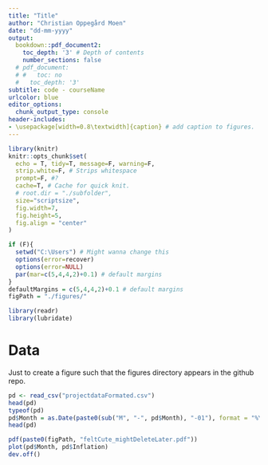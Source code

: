```yaml
---
title: "Title"
author: "Christian Oppegård Moen"
date: "dd-mm-yyyy"
output: 
  bookdown::pdf_document2:
    toc_depth: '3' # Depth of contents
    number_sections: false
  # pdf_document:
  # #   toc: no
  #   toc_depth: '3'
subtitle: code - courseName
urlcolor: blue
editor_options: 
  chunk_output_type: console
header-includes:
- \usepackage[width=0.8\textwidth]{caption} # add caption to figures.
---
```


```r
library(knitr)
knitr::opts_chunk$set(
  echo = T, tidy=T, message=F, warning=F,
  strip.white=F, # Strips whitespace
  prompt=F, #?
  cache=T, # Cache for quick knit.
  # root.dir = "./subfolder",
  size="scriptsize",
  fig.width=7, 
  fig.height=5, 
  fig.align = "center"
)
```

```r
if (F){
  setwd("C:\Users") # Might wanna change this
  options(error=recover)
  options(error=NULL)
  par(mar=c(5,4,4,2)+0.1) # default margins
}
defaultMargins = c(5,4,4,2)+0.1 # default margins
figPath = "./figures/"
```

```r
library(readr)
library(lubridate)
```

# Data
Just to create a figure such that the figures directory appears in the github repo.
```r
pd <- read_csv("projectdataFormated.csv")
head(pd)
typeof(pd)
pd$Month = as.Date(paste0(sub("M", "-", pd$Month), "-01"), format = "%Y-%m-%d")
head(pd)
```

```r
pdf(paste0(figPath, "feltCute_mightDeleteLater.pdf"))
plot(pd$Month, pd$Inflation)
dev.off()
```

